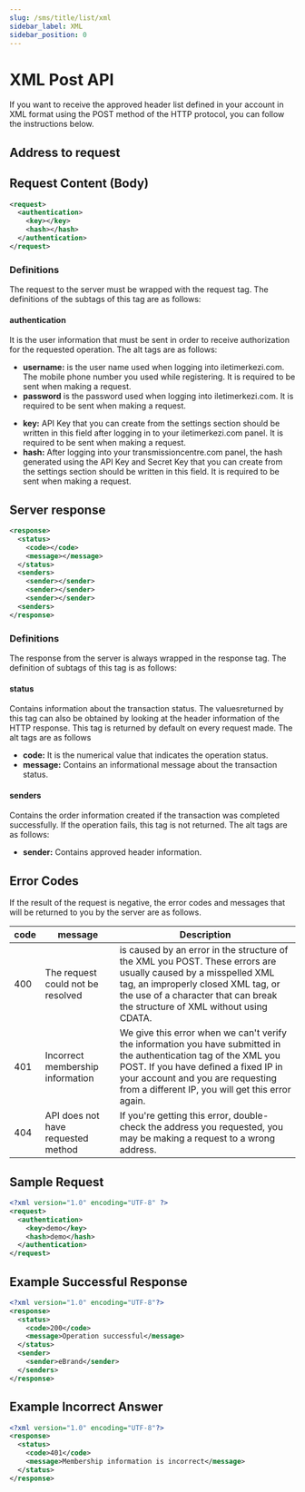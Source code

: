 ```yaml
---
slug: /sms/title/list/xml
sidebar_label: XML
sidebar_position: 0
---
```



# XML Post API
If you want to receive the approved header list defined in your account in XML format using the POST method of the HTTP protocol, you can follow the instructions below.

## Address to request

<RequestURL type="POST" url="https://api.iletimerkezi.com/v1/get-sender" />

## Request Content (Body)

```xml title="Content of the request if you are processing using API Key"
<request>
  <authentication>
    <key></key>
    <hash></hash>
  </authentication>
</request>
```

### Definitions

The request to the server must be wrapped with the <Badge>request</Badge> tag. The definitions of the subtags of this tag are as follows:

#### authentication
It is the user information that must be sent in order to receive authorization for the requested operation. The alt tags are as follows:

<Tabs>
  <TabItem value="username" label="Username">
    <ul>
      <li>
        <strong>username:</strong> is the user name used when logging into iletimerkezi.com. The mobile phone number you used while registering. It is required to be sent when making a request.
      </li>
      <li>
        <strong>password</strong> is the password used when logging into iletimerkezi.com. It is required to be sent when making a request.
      </li>
    </ul>
  </TabItem>
  <TabItem value="api-key" label="API Key">
    <ul>
      <li>
        <strong>key:</strong> API Key that you can create from the settings section should be written in this field after logging in to your iletimerkezi.com panel. It is required to be sent when making a request.
      </li>
      <li>
        <strong>hash:</strong> After logging into your transmissioncentre.com panel, the hash generated using the API Key and Secret Key that you can create from the settings section should be written in this field. It is required to be sent when making a request.
      </li>
    </ul>
  </TabItem>
</Tabs>

## Server response

```xml
<response>
  <status>
    <code></code>
    <message></message>
  </status>
  <senders>
    <sender></sender>
    <sender></sender>
    <sender></sender>
  <senders>
</response>
```

### Definitions

The response from the server is always wrapped in the <Badge>response</Badge> tag. The definition of subtags of this tag is as follows:

#### status
Contains information about the transaction status. The values ​​returned by this tag can also be obtained by looking at the header information of the HTTP response. This tag is returned by default on every request made. The alt tags are as follows

+ **code:** It is the numerical value that indicates the operation status.
+ **message:** Contains an informational message about the transaction status.

#### senders
Contains the order information created if the transaction was completed successfully. If the operation fails, this tag is not returned. The alt tags are as follows:

+ **sender:** Contains approved header information.

## Error Codes
If the result of the request is negative, the error codes and messages that will be returned to you by the server are as follows.

<table>
  <thead>
    <th>code</th>
    <th>message</th>
    <th>Description</th>
  </thead>
  <tbody>
    <tr>
      <td>400</td>
      <td>The request could not be resolved</td>
      <td> is caused by an error in the structure of the XML you POST. These errors are usually caused by a misspelled XML tag, an improperly closed XML tag, or the use of a character that can break the structure of XML without using CDATA.</td>
    </tr>
    <tr>
      <td>401</td>
      <td>Incorrect membership information</td>
      <td>We give this error when we can't verify the information you have submitted in the <Badge>authentication</Badge> tag of the XML you POST. If you have defined a fixed IP in your account and you are requesting from a different IP, you will get this error again.</td>
    </tr>
    <tr>
      <td>404</td>
      <td>API does not have requested method</td>
      <td>If you're getting this error, double-check the address you requested, you may be making a request to a wrong address.</td>
    </tr>
  </tbody>
</table>

## Sample Request
```xml
<?xml version="1.0" encoding="UTF-8" ?>
<request>
  <authentication>
    <key>demo</key>
    <hash>demo</hash>
  </authentication>
</request>
```

## Example Successful Response
```xml
<?xml version="1.0" encoding="UTF-8"?>
<response>
  <status>
    <code>200</code>
    <message>Operation successful</message>
  </status>
  <sender>
    <sender>eBrand</sender>
  </senders>
</response>
```

## Example Incorrect Answer
```xml
<?xml version="1.0" encoding="UTF-8"?>
<response>
  <status>
    <code>401</code>
    <message>Membership information is incorrect</message>
  </status>
</response>
```